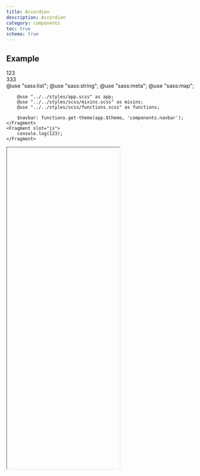 ```yaml
---
title: Accordion
description: Accordion
category: components
toc: true
schema: true
---
```


## Example
<Snippet>
    <Fragment slot="html">
        <div className="accordion">
            <div className="item">
                <div className="title">123</div>
                <div className="content">333</div>
            </div>
        </div>
    </Fragment>
    <Fragment slot="scss">
        @use "sass:list";
        @use "sass:string";
        @use "sass:meta";
        @use "sass:map";

        @use "../../styles/app.scss" as app;
        @use "../../styles/scss/mixins.scss" as mixins;
        @use "../../styles/scss/functions.scss" as functions;

        $navbar: functions.get-theme(app.$theme, 'components.navbar');
    </Fragment>
    <Fragment slot="js">
        console.log(123);
    </Fragment>
</Snippet>

<iframe class="w-full overflow-hidden rounded-lg ring-1 ring-slate-900/10" id="frame-b9bcab4538776a17fff93d18f82a8272"
        title="Simple centered preview" aria-label="Simple centered preview"
        name="frame-b9bcab4538776a17fff93d18f82a8272"
        srcdoc="<!doctype html><meta charset=&quot;utf-8&quot;><meta name=&quot;viewport&quot; content=&quot;width=device-width, initial-scale=1, shrink-to-fit=no&quot;><link rel=&quot;stylesheet&quot; href=&quot;/v2-assets/components.css?hash=1d2959df34a8a3ab3196b8f25484d9e5&quot;><link rel=&quot;modulepreload&quot; href=&quot;https://tailwindui.com/build/assets/iframe-react-31bb82a0.js&quot; /><link rel=&quot;modulepreload&quot; href=&quot;https://tailwindui.com/build/assets/client-78148df7.js&quot; /><link rel=&quot;modulepreload&quot; href=&quot;https://tailwindui.com/build/assets/iframe-a81dc9a8.js&quot; /><link rel=&quot;modulepreload&quot; href=&quot;https://tailwindui.com/build/assets/_commonjsHelpers-de833af9.js&quot; /><script type=&quot;module&quot; src=&quot;https://tailwindui.com/build/assets/iframe-react-31bb82a0.js&quot;></script><script type=&quot;module&quot;>(()=>{var A=Object.create;var i=Object.defineProperty;var k=Object.getOwnPropertyDescriptor;var B=Object.getOwnPropertyNames;var S=Object.getPrototypeOf,D=Object.prototype.hasOwnProperty;var m=(r,e)=>()=>(e||r((e={exports:{}}).exports,e),e.exports);var N=(r,e,a,t)=>{if(e&amp;&amp;typeof e==&quot;object&quot;||typeof e==&quot;function&quot;)for(let s of B(e))!D.call(r,s)&amp;&amp;s!==a&amp;&amp;i(r,s,{get:()=>e[s],enumerable:!(t=k(e,s))||t.enumerable});return r};var f=(r,e,a)=>(a=r!=null?A(S(r)):{},N(e||!r||!r.__esModule?i(a,&quot;default&quot;,{value:r,enumerable:!0}):a,r));var d=m((T,x)=>{x.exports=window.React});var g=m((O,I)=>{I.exports=window.ReactDOMClient});var w=m((q,h)=>{h.exports=window.headlessui});var o=f(d()),v=f(g()),b=f(d()),p=f(w());var n=f(d(),1);function L({title:r,titleId:e,...a},t){return n.createElement(&quot;svg&quot;,Object.assign({xmlns:&quot;http://www.w3.org/2000/svg&quot;,fill:&quot;none&quot;,viewBox:&quot;0 0 24 24&quot;,strokeWidth:1.5,stroke:&quot;currentColor&quot;,&quot;aria-hidden&quot;:&quot;true&quot;,ref:t,&quot;aria-labelledby&quot;:e},a),r?n.createElement(&quot;title&quot;,{id:e},r):null,n.createElement(&quot;path&quot;,{strokeLinecap:&quot;round&quot;,strokeLinejoin:&quot;round&quot;,d:&quot;M3.75 6.75h16.5M3.75 12h16.5m-16.5 5.25h16.5&quot;}))}var P=n.forwardRef(L),u=P;var l=f(d(),1);function M({title:r,titleId:e,...a},t){return l.createElement(&quot;svg&quot;,Object.assign({xmlns:&quot;http://www.w3.org/2000/svg&quot;,fill:&quot;none&quot;,viewBox:&quot;0 0 24 24&quot;,strokeWidth:1.5,stroke:&quot;currentColor&quot;,&quot;aria-hidden&quot;:&quot;true&quot;,ref:t,&quot;aria-labelledby&quot;:e},a),r?l.createElement(&quot;title&quot;,{id:e},r):null,l.createElement(&quot;path&quot;,{strokeLinecap:&quot;round&quot;,strokeLinejoin:&quot;round&quot;,d:&quot;M6 18L18 6M6 6l12 12&quot;}))}var U=l.forwardRef(M),c=U;var C=[{name:&quot;Product&quot;,href:&quot;#&quot;},{name:&quot;Features&quot;,href:&quot;#&quot;},{name:&quot;Marketplace&quot;,href:&quot;#&quot;},{name:&quot;Company&quot;,href:&quot;#&quot;}];function y(){let[r,e]=(0,b.useState)(!1);return o.default.createElement(&quot;div&quot;,{className:&quot;overflow-hidden&quot;},o.default.createElement(&quot;div&quot;,{className:&quot;bg-white&quot;},o.default.createElement(&quot;header&quot;,{className:&quot;absolute inset-x-0 top-0 z-50&quot;},o.default.createElement(&quot;nav&quot;,{className:&quot;flex items-center justify-between p-6 lg:px-8&quot;,&quot;aria-label&quot;:&quot;Global&quot;},o.default.createElement(&quot;div&quot;,{className:&quot;flex lg:flex-1&quot;},o.default.createElement(&quot;a&quot;,{href:&quot;#&quot;,className:&quot;-m-1.5 p-1.5&quot;},o.default.createElement(&quot;span&quot;,{className:&quot;sr-only&quot;},&quot;Your Company&quot;),o.default.createElement(&quot;img&quot;,{className:&quot;h-8 w-auto&quot;,src:&quot;https://tailwindui.com/img/logos/mark.svg?color=indigo&amp;shade=600&quot;,alt:&quot;&quot;}))),o.default.createElement(&quot;div&quot;,{className:&quot;flex lg:hidden&quot;},o.default.createElement(&quot;button&quot;,{type:&quot;button&quot;,className:&quot;-m-2.5 inline-flex items-center justify-center rounded-md p-2.5 text-gray-700&quot;,onClick:()=>e(!0)},o.default.createElement(&quot;span&quot;,{className:&quot;sr-only&quot;},&quot;Open main menu&quot;),o.default.createElement(u,{className:&quot;h-6 w-6&quot;,&quot;aria-hidden&quot;:&quot;true&quot;}))),o.default.createElement(&quot;div&quot;,{className:&quot;hidden lg:flex lg:gap-x-12&quot;},C.map(a=>o.default.createElement(&quot;a&quot;,{key:a.name,href:a.href,className:&quot;text-sm font-semibold leading-6 text-gray-900&quot;},a.name))),o.default.createElement(&quot;div&quot;,{className:&quot;hidden lg:flex lg:flex-1 lg:justify-end&quot;},o.default.createElement(&quot;a&quot;,{href:&quot;#&quot;,className:&quot;text-sm font-semibold leading-6 text-gray-900&quot;},&quot;Log in &quot;,o.default.createElement(&quot;span&quot;,{&quot;aria-hidden&quot;:&quot;true&quot;},&quot;\u2192&quot;)))),o.default.createElement(p.Dialog,{className:&quot;lg:hidden&quot;,open:r,onClose:e},o.default.createElement(&quot;div&quot;,{className:&quot;fixed inset-0 z-50&quot;}),o.default.createElement(p.Dialog.Panel,{className:&quot;fixed inset-y-0 right-0 z-50 w-full overflow-y-auto bg-white px-6 py-6 sm:max-w-sm sm:ring-1 sm:ring-gray-900/10&quot;},o.default.createElement(&quot;div&quot;,{className:&quot;flex items-center justify-between&quot;},o.default.createElement(&quot;a&quot;,{href:&quot;#&quot;,className:&quot;-m-1.5 p-1.5&quot;},o.default.createElement(&quot;span&quot;,{className:&quot;sr-only&quot;},&quot;Your Company&quot;),o.default.createElement(&quot;img&quot;,{className:&quot;h-8 w-auto&quot;,src:&quot;https://tailwindui.com/img/logos/mark.svg?color=indigo&amp;shade=600&quot;,alt:&quot;&quot;})),o.default.createElement(&quot;button&quot;,{type:&quot;button&quot;,className:&quot;-m-2.5 rounded-md p-2.5 text-gray-700&quot;,onClick:()=>e(!1)},o.default.createElement(&quot;span&quot;,{className:&quot;sr-only&quot;},&quot;Close menu&quot;),o.default.createElement(c,{className:&quot;h-6 w-6&quot;,&quot;aria-hidden&quot;:&quot;true&quot;}))),o.default.createElement(&quot;div&quot;,{className:&quot;mt-6 flow-root&quot;},o.default.createElement(&quot;div&quot;,{className:&quot;-my-6 divide-y divide-gray-500/10&quot;},o.default.createElement(&quot;div&quot;,{className:&quot;space-y-2 py-6&quot;},C.map(a=>o.default.createElement(&quot;a&quot;,{key:a.name,href:a.href,className:&quot;-mx-3 block rounded-lg px-3 py-2 text-base font-semibold leading-7 text-gray-900 hover:bg-gray-50&quot;},a.name))),o.default.createElement(&quot;div&quot;,{className:&quot;py-6&quot;},o.default.createElement(&quot;a&quot;,{href:&quot;#&quot;,className:&quot;-mx-3 block rounded-lg px-3 py-2.5 text-base font-semibold leading-7 text-gray-900 hover:bg-gray-50&quot;},&quot;Log in&quot;))))))),o.default.createElement(&quot;div&quot;,{className:&quot;relative isolate px-6 pt-14 lg:px-8&quot;},o.default.createElement(&quot;div&quot;,{className:&quot;absolute inset-x-0 -top-40 -z-10 transform-gpu overflow-hidden blur-3xl sm:-top-80&quot;,&quot;aria-hidden&quot;:&quot;true&quot;},o.default.createElement(&quot;div&quot;,{className:&quot;relative left-[calc(50%-11rem)] aspect-[1155/678] w-[36.125rem] -translate-x-1/2 rotate-[30deg] bg-gradient-to-tr from-[#ff80b5] to-[#9089fc] opacity-30 sm:left-[calc(50%-30rem)] sm:w-[72.1875rem]&quot;,style:{clipPath:&quot;polygon(74.1% 44.1%, 100% 61.6%, 97.5% 26.9%, 85.5% 0.1%, 80.7% 2%, 72.5% 32.5%, 60.2% 62.4%, 52.4% 68.1%, 47.5% 58.3%, 45.2% 34.5%, 27.5% 76.7%, 0.1% 64.9%, 17.9% 100%, 27.6% 76.8%, 76.1% 97.7%, 74.1% 44.1%)&quot;}})),o.default.createElement(&quot;div&quot;,{className:&quot;mx-auto max-w-2xl py-32 sm:py-48 lg:py-56&quot;},o.default.createElement(&quot;div&quot;,{className:&quot;hidden sm:mb-8 sm:flex sm:justify-center&quot;},o.default.createElement(&quot;div&quot;,{className:&quot;relative rounded-full px-3 py-1 text-sm leading-6 text-gray-600 ring-1 ring-gray-900/10 hover:ring-gray-900/20&quot;},&quot;Announcing our next round of funding.&quot;,&quot; &quot;,o.default.createElement(&quot;a&quot;,{href:&quot;#&quot;,className:&quot;font-semibold text-indigo-600&quot;},o.default.createElement(&quot;span&quot;,{className:&quot;absolute inset-0&quot;,&quot;aria-hidden&quot;:&quot;true&quot;}),&quot;Read more &quot;,o.default.createElement(&quot;span&quot;,{&quot;aria-hidden&quot;:&quot;true&quot;},&quot;\u2192&quot;)))),o.default.createElement(&quot;div&quot;,{className:&quot;text-center&quot;},o.default.createElement(&quot;h1&quot;,{className:&quot;text-4xl font-bold tracking-tight text-gray-900 sm:text-6xl&quot;},&quot;Data to enrich your online business&quot;),o.default.createElement(&quot;p&quot;,{className:&quot;mt-6 text-lg leading-8 text-gray-600&quot;},&quot;Anim aute id magna aliqua ad ad non deserunt sunt. Qui irure qui lorem cupidatat commodo. Elit sunt amet fugiat veniam occaecat fugiat aliqua.&quot;),o.default.createElement(&quot;div&quot;,{className:&quot;mt-10 flex items-center justify-center gap-x-6&quot;},o.default.createElement(&quot;a&quot;,{href:&quot;#&quot;,className:&quot;rounded-md bg-indigo-600 px-3.5 py-2.5 text-sm font-semibold text-white shadow-sm hover:bg-indigo-500 focus-visible:outline focus-visible:outline-2 focus-visible:outline-offset-2 focus-visible:outline-indigo-600&quot;},&quot;Get started&quot;),o.default.createElement(&quot;a&quot;,{href:&quot;#&quot;,className:&quot;text-sm font-semibold leading-6 text-gray-900&quot;},&quot;Learn more &quot;,o.default.createElement(&quot;span&quot;,{&quot;aria-hidden&quot;:&quot;true&quot;},&quot;\u2192&quot;))))),o.default.createElement(&quot;div&quot;,{className:&quot;absolute inset-x-0 top-[calc(100%-13rem)] -z-10 transform-gpu overflow-hidden blur-3xl sm:top-[calc(100%-30rem)]&quot;,&quot;aria-hidden&quot;:&quot;true&quot;},o.default.createElement(&quot;div&quot;,{className:&quot;relative left-[calc(50%+3rem)] aspect-[1155/678] w-[36.125rem] -translate-x-1/2 bg-gradient-to-tr from-[#ff80b5] to-[#9089fc] opacity-30 sm:left-[calc(50%+36rem)] sm:w-[72.1875rem]&quot;,style:{clipPath:&quot;polygon(74.1% 44.1%, 100% 61.6%, 97.5% 26.9%, 85.5% 0.1%, 80.7% 2%, 72.5% 32.5%, 60.2% 62.4%, 52.4% 68.1%, 47.5% 58.3%, 45.2% 34.5%, 27.5% 76.7%, 0.1% 64.9%, 17.9% 100%, 27.6% 76.8%, 76.1% 97.7%, 74.1% 44.1%)&quot;}})))))}document.body.innerHTML='<div id=&quot;app&quot;></div>';(0,v.createRoot)(document.getElementById(&quot;app&quot;)).render(o.default.createElement(y));})();</script><style>#app { display: contents }</style><body></body>"
        style="height: 856px;"></iframe>